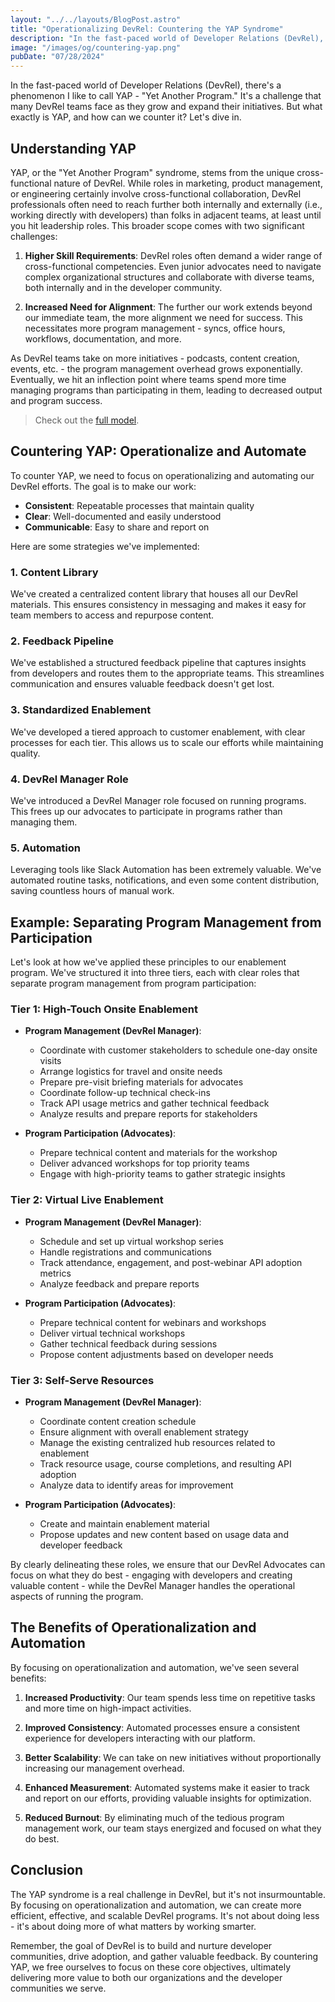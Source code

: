 ```yaml
---
layout: "../../layouts/BlogPost.astro"
title: "Operationalizing DevRel: Countering the YAP Syndrome"
description: "In the fast-paced world of Developer Relations (DevRel), there's a phenomenon I like to call YAP - Yet Another Program. It's a challenge that many DevRel teams face as they grow and expand their initiatives. But what exactly is YAP, and how can we counter it? Let's dive in."
image: "/images/og/countering-yap.png"
pubDate: "07/28/2024"
---
```


In the fast-paced world of Developer Relations (DevRel), there's a phenomenon I like to call YAP - "Yet Another Program." It's a challenge that many DevRel teams face as they grow and expand their initiatives. But what exactly is YAP, and how can we counter it? Let's dive in.

## Understanding YAP

YAP, or the "Yet Another Program" syndrome, stems from the unique cross-functional nature of DevRel. While roles in marketing, product management, or engineering certainly involve cross-functional collaboration, DevRel professionals often need to reach further both internally and externally (i.e., working directly with developers) than folks in adjacent teams, at least until you hit leadership roles. This broader scope comes with two significant challenges:

1. **Higher Skill Requirements**: DevRel roles often demand a wider range of cross-functional competencies. Even junior advocates need to navigate complex organizational structures and collaborate with diverse teams, both internally and in the developer community.

2. **Increased Need for Alignment**: The further our work extends beyond our immediate team, the more alignment we need for success. This necessitates more program management - syncs, office hours, workflows, documentation, and more.

As DevRel teams take on more initiatives - podcasts, content creation, events, etc. - the program management overhead grows exponentially. Eventually, we hit an inflection point where teams spend more time managing programs than participating in them, leading to decreased output and program success.

> Check out the [full model](/explaining-the-yap-model).

## Countering YAP: Operationalize and Automate

To counter YAP, we need to focus on operationalizing and automating our DevRel efforts. The goal is to make our work:

- **Consistent**: Repeatable processes that maintain quality
- **Clear**: Well-documented and easily understood
- **Communicable**: Easy to share and report on

Here are some strategies we've implemented:

### 1. Content Library

We've created a centralized content library that houses all our DevRel materials. This ensures consistency in messaging and makes it easy for team members to access and repurpose content.

### 2. Feedback Pipeline

We've established a structured feedback pipeline that captures insights from developers and routes them to the appropriate teams. This streamlines communication and ensures valuable feedback doesn't get lost.

### 3. Standardized Enablement

We've developed a tiered approach to customer enablement, with clear processes for each tier. This allows us to scale our efforts while maintaining quality.

### 4. DevRel Manager Role

We've introduced a DevRel Manager role focused on running programs. This frees up our advocates to participate in programs rather than managing them.

### 5. Automation

Leveraging tools like Slack Automation has been extremely valuable. We've automated routine tasks, notifications, and even some content distribution, saving countless hours of manual work.

## Example: Separating Program Management from Participation

Let's look at how we've applied these principles to our enablement program. We've structured it into three tiers, each with clear roles that separate program management from program participation:

### Tier 1: High-Touch Onsite Enablement

- **Program Management (DevRel Manager)**:
  - Coordinate with customer stakeholders to schedule one-day onsite visits
  - Arrange logistics for travel and onsite needs
  - Prepare pre-visit briefing materials for advocates
  - Coordinate follow-up technical check-ins
  - Track API usage metrics and gather technical feedback
  - Analyze results and prepare reports for stakeholders

- **Program Participation (Advocates)**:
  - Prepare technical content and materials for the workshop
  - Deliver advanced workshops for top priority teams
  - Engage with high-priority teams to gather strategic insights

### Tier 2: Virtual Live Enablement

- **Program Management (DevRel Manager)**:
  - Schedule and set up virtual workshop series
  - Handle registrations and communications
  - Track attendance, engagement, and post-webinar API adoption metrics
  - Analyze feedback and prepare reports

- **Program Participation (Advocates)**:
  - Prepare technical content for webinars and workshops
  - Deliver virtual technical workshops
  - Gather technical feedback during sessions
  - Propose content adjustments based on developer needs

### Tier 3: Self-Serve Resources

- **Program Management (DevRel Manager)**:
  - Coordinate content creation schedule
  - Ensure alignment with overall enablement strategy
  - Manage the existing centralized hub resources related to enablement
  - Track resource usage, course completions, and resulting API adoption
  - Analyze data to identify areas for improvement

- **Program Participation (Advocates)**:
  - Create and maintain enablement material
  - Propose updates and new content based on usage data and developer feedback

By clearly delineating these roles, we ensure that our DevRel Advocates can focus on what they do best - engaging with developers and creating valuable content - while the DevRel Manager handles the operational aspects of running the program.

## The Benefits of Operationalization and Automation

By focusing on operationalization and automation, we've seen several benefits:

1. **Increased Productivity**: Our team spends less time on repetitive tasks and more time on high-impact activities.

2. **Improved Consistency**: Automated processes ensure a consistent experience for developers interacting with our platform.

3. **Better Scalability**: We can take on new initiatives without proportionally increasing our management overhead.

4. **Enhanced Measurement**: Automated systems make it easier to track and report on our efforts, providing valuable insights for optimization.

5. **Reduced Burnout**: By eliminating much of the tedious program management work, our team stays energized and focused on what they do best.

## Conclusion

The YAP syndrome is a real challenge in DevRel, but it's not insurmountable. By focusing on operationalization and automation, we can create more efficient, effective, and scalable DevRel programs. It's not about doing less - it's about doing more of what matters by working smarter.

Remember, the goal of DevRel is to build and nurture developer communities, drive adoption, and gather valuable feedback. By countering YAP, we free ourselves to focus on these core objectives, ultimately delivering more value to both our organizations and the developer communities we serve.
